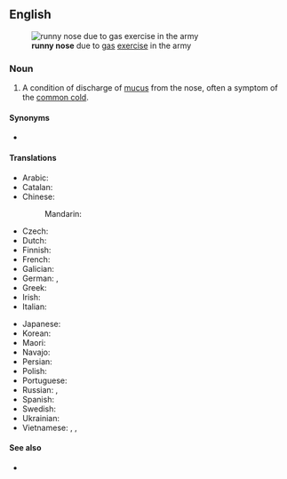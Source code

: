 ==English==
{{wikipedia|rhinorrhea}}
[[File:USMC-090212-M-3543M-004.jpg|thumb|right|'''runny nose''' due to [[gas]] [[exercise]] in the army]]

===Noun===
{{en-noun}}

# A condition of discharge of [[mucus]] from the nose, often a symptom of the [[common cold]].

====Synonyms====
* {{l|en|rhinorrhea}}

====Translations====
{{trans-top|condition of discharge of mucus from the nose}}
* Arabic: {{t-needed|ar}}
* Catalan: {{t|ca|nas tapat|m}}
* Chinese:
*: Mandarin: {{t+|cmn|流鼻涕|tr=liúbítì|sc=Hani}} {{qualifier|used as a verb}}
* Czech: {{t+|cs|rýma|f}}
* Dutch: {{t+|nl|loopneus|m|f}}
* Finnish: {{t|fi|[[vuotava]] [[nenä]]}}
* French: {{t|fr|[[avoir]] [[le]] [[nez]] [[qui]] [[coule]]}} {{q|verb}}
* Galician: {{t+|gl|pito|m}}
* German: {{qualifier|rare}} {{t|de|Triefnase|f}}, {{t+|de|Schnupfen|m}}
* Greek: {{t+|el|συνάχι|n}}
* Irish: {{t|ga|srón ag sileadh|f}}
* Italian: {{t|it|naso che cola|m}}
{{trans-mid}}
* Japanese: {{t+|ja|鼻水|tr=はなみず, hanamizu|sc=Jpan}}
* Korean: {{t-needed|ko}}
* Maori: {{t|mi|ihu hūpē}}
* Navajo: {{t|nv|chʼiish}}
* Persian: {{t|fa|آب ریزِشِ بینی|sc=fa-Arab}}
* Polish: {{t+|pl|katar}}
* Portuguese: {{t|pt|[[nariz]] [[escorrendo]]|m}}
* Russian: {{t+|ru|на́сморк|m}}, {{t|ru|зало́женный но́с}} {{qualifier|colloquial}}
* Spanish: {{t|es|nariz mocosa|f}}
* Swedish: {{t|sv|rinnsnuva|c}}
* Ukrainian: {{t|uk|не́жить|m}}
* Vietnamese: {{t+|vi|sổ mũi}}, {{t|vi|chảy nước mũi}}, {{t|vi|viêm mũi}}
{{trans-bottom}}

====See also====
* {{l|en|post-nasal drip}}